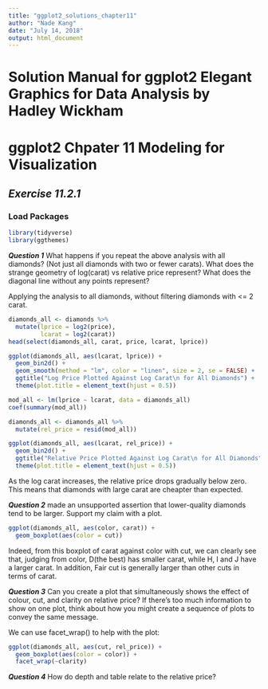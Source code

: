 ```yaml
---
title: "ggplot2_solutions_chapter11"
author: "Nade Kang"
date: "July 14, 2018"
output: html_document
---
```


# Solution Manual for ggplot2 Elegant Graphics for Data Analysis by Hadley Wickham
# ggplot2 Chpater 11 Modeling for Visualization

## *Exercise 11.2.1*
### Load Packages
```r
library(tidyverse)
library(ggthemes)
```

**_Question 1_** What happens if you repeat the above analysis with all diamonds? (Not
just all diamonds with two or fewer carats). What does the strange geometry
of log(carat) vs relative price represent? What does the diagonal line
without any points represent?

Applying the analysis to all diamonds, without filtering diamonds with <= 2 carat.
```r
diamonds_all <- diamonds %>% 
  mutate(lprice = log2(price),
         lcarat = log2(carat))
head(select(diamonds_all, carat, price, lcarat, lprice))

ggplot(diamonds_all, aes(lcarat, lprice)) +
  geom_bin2d() +
  geom_smooth(method = "lm", color = "linen", size = 2, se = FALSE) +
  ggtitle("Log Price Plotted Against Log Carat\n for All Diamonds") +
  theme(plot.title = element_text(hjust = 0.5))

mod_all <- lm(lprice ~ lcarat, data = diamonds_all)
coef(summary(mod_all))

diamonds_all <- diamonds_all %>% 
  mutate(rel_price = resid(mod_all))

ggplot(diamonds_all, aes(lcarat, rel_price)) +
  geom_bin2d() +
  ggtitle("Relative Price Plotted Against Log Carat\n for All Diamonds") +
  theme(plot.title = element_text(hjust = 0.5))

```

As the log carat increases, the relative price drops gradually below zero. This means that 
diamonds with large carat are cheapter than expected.

**_Question 2_** made an unsupported assertion that lower-quality diamonds tend to be
larger. Support my claim with a plot.

```r
ggplot(diamonds_all, aes(color, carat)) +
  geom_boxplot(aes(color = cut))
```

Indeed, from this boxplot of carat against color with cut, we can clearly see that,
judging from color, D(the best) has smaller carat, while H, I and J have a larger carat.
In addition, Fair cut is generally larger than other cuts in terms of carat.

**_Question 3_** Can you create a plot that simultaneously shows the effect of colour, cut,
and clarity on relative price? If there’s too much information to show on
one plot, think about how you might create a sequence of plots to convey
the same message.

We can use facet_wrap() to help with the plot:

```r
ggplot(diamonds_all, aes(cut, rel_price)) +
  geom_boxplot(aes(color = color)) +
  facet_wrap(~clarity)
```


**_Question 4_** How do depth and table relate to the relative price?